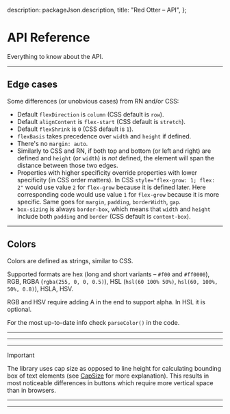
  description: packageJson.description,
  title: "Red Otter – API",
};

# API Reference

Everything to know about the API.

---

## Edge cases

Some differences (or unobvious cases) from RN and/or CSS:

- Default `flexDirection` is `column` (CSS default is `row`).
- Default `alignContent` is `flex-start` (CSS default is `stretch`).
- Default `flexShrink` is `0` (CSS default is `1`).
- `flexBasis` takes precedence over `width` and `height` if defined.
- There's no `margin: auto`.
- Similarly to CSS and RN, if both top and bottom (or left and right) are defined and `height` (or `width`) is _not_ defined, the element will span the distance between those two edges.
- Properties with higher specificity override properties with lower specificity (in CSS order matters).
  In CSS `style="flex-grow: 1; flex: 2"` would use value `2` for `flex-grow` because it is defined later. Here corresponding code would use value `1` for `flex-grow` because it is more specific. Same goes for `margin`, `padding`, `borderWidth`, `gap`.
- `box-sizing` is always `border-box`, which means that `width` and `height` include both `padding` and `border` (CSS default is `content-box`).

---

## Colors

Colors are defined as strings, similar to CSS.

Supported formats are hex (long and short variants – `#f00` and `#ff0000`), RGB, RGBA (`rgba(255, 0, 0, 0.5)`), HSL (`hsl(60 100% 50%)`, `hsl(60, 100%, 50%, 0.8)`), HSLA, HSV.

RGB and HSV require adding A in the end to support alpha. In HSL it is optional.

For the most up-to-date info check `parseColor()` in the code.

---

<TypeTable type="LayoutProps" />

---

<TypeTable type="DecorativeProps" />

---

<TypeTable type="TextStyleProps">

> [!IMPORTANT]
> The library uses cap size as opposed to line height for calculating bounding
> box of text elements (see [CapSize](https://seek-oss.github.io/capsize/) for
> more explanation). This results in most noticeable differences in buttons
> which require more vertical space than in browsers.

</TypeTable>

---

<TypeTable type="LayoutNodeState" />

---

<Enums />
